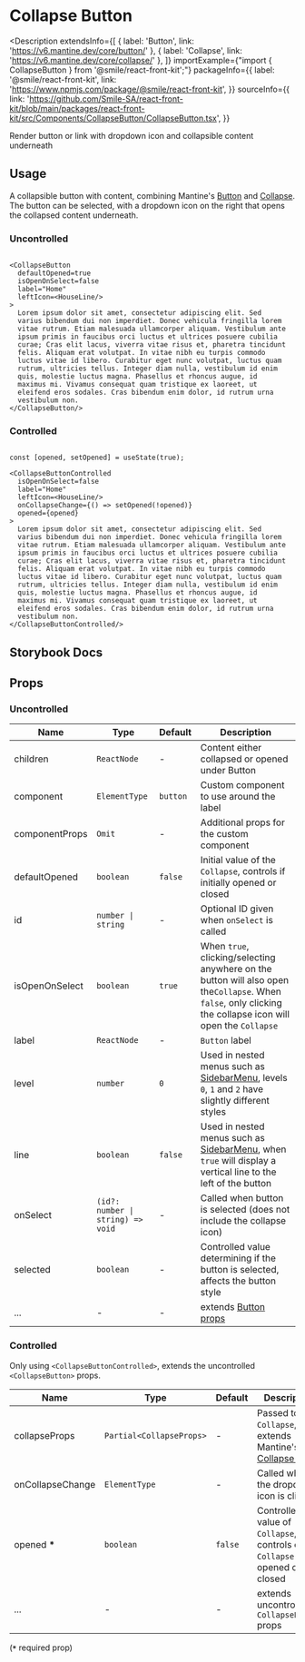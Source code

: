 
# Collapse Button

<Description
  extendsInfo={[
    { label: 'Button', link: 'https://v6.mantine.dev/core/button/' },
    { label: 'Collapse', link: 'https://v6.mantine.dev/core/collapse/' },
  ]}
  importExample={"import { CollapseButton } from '@smile/react-front-kit';"}
  packageInfo={{
    label: '@smile/react-front-kit',
    link: 'https://www.npmjs.com/package/@smile/react-front-kit',
  }}
  sourceInfo={{
    link: 'https://github.com/Smile-SA/react-front-kit/blob/main/packages/react-front-kit/src/Components/CollapseButton/CollapseButton.tsx',
  }}
>
  Render button or link with dropdown icon and collapsible content underneath
</Description>

## Usage

A collapsible button with content, combining Mantine's [Button](https://v6.mantine.dev/core/button/) and [Collapse](https://v6.mantine.dev/core/collapse/). The button can be selected, with a dropdown icon on the right that opens the collapsed content underneath.

### Uncontrolled

<StorybookEmbed
  storyId="3-custom-components-collapsebutton--collapse-button"
  height="210"
/>
```tsx import {CollapseButton} from '@smile/react-front-kit';

<CollapseButton
  defaultOpened=true
  isOpenOnSelect=false
  label="Home"
  leftIcon=<HouseLine/>
>
  Lorem ipsum dolor sit amet, consectetur adipiscing elit. Sed
  varius bibendum dui non imperdiet. Donec vehicula fringilla lorem
  vitae rutrum. Etiam malesuada ullamcorper aliquam. Vestibulum ante
  ipsum primis in faucibus orci luctus et ultrices posuere cubilia
  curae; Cras elit lacus, viverra vitae risus et, pharetra tincidunt
  felis. Aliquam erat volutpat. In vitae nibh eu turpis commodo
  luctus vitae id libero. Curabitur eget nunc volutpat, luctus quam
  rutrum, ultricies tellus. Integer diam nulla, vestibulum id enim
  quis, molestie luctus magna. Phasellus et rhoncus augue, id
  maximus mi. Vivamus consequat quam tristique ex laoreet, ut
  eleifend eros sodales. Cras bibendum enim dolor, id rutrum urna
  vestibulum non.
</CollapseButton/>
```

### Controlled

<StorybookEmbed
  storyId="3-custom-components-collapsebutton--controlled"
  height="210"
/>
```tsx import {CollapseButtonControlled} from '@smile/react-front-kit';

const [opened, setOpened] = useState(true);

<CollapseButtonControlled
  isOpenOnSelect=false
  label="Home"
  leftIcon=<HouseLine/>
  onCollapseChange={() => setOpened(!opened)}
  opened={opened}
>
  Lorem ipsum dolor sit amet, consectetur adipiscing elit. Sed
  varius bibendum dui non imperdiet. Donec vehicula fringilla lorem
  vitae rutrum. Etiam malesuada ullamcorper aliquam. Vestibulum ante
  ipsum primis in faucibus orci luctus et ultrices posuere cubilia
  curae; Cras elit lacus, viverra vitae risus et, pharetra tincidunt
  felis. Aliquam erat volutpat. In vitae nibh eu turpis commodo
  luctus vitae id libero. Curabitur eget nunc volutpat, luctus quam
  rutrum, ultricies tellus. Integer diam nulla, vestibulum id enim
  quis, molestie luctus magna. Phasellus et rhoncus augue, id
  maximus mi. Vivamus consequat quam tristique ex laoreet, ut
  eleifend eros sodales. Cras bibendum enim dolor, id rutrum urna
  vestibulum non.
</CollapseButtonControlled/>
```

## Storybook Docs

<StorybookEmbed
  storyId="3-custom-components-collapsebutton--docs"
  height="1200"
/>

## Props

### Uncontrolled

| Name           | Type                              | Default  | Description                                                                                                                                                 |
| -------------- | --------------------------------- | -------- | ----------------------------------------------------------------------------------------------------------------------------------------------------------- |
| children       | `ReactNode`                       | -        | Content either collapsed or opened under Button                                                                                                             |
| component      | `ElementType`                     | `button` | Custom component to use around the label                                                                                                                    |
| componentProps | `Omit`                            | -        | Additional props for the custom component                                                                                                                   |
| defaultOpened  | `boolean`                         | `false`  | Initial value of the `Collapse`, controls if initially opened or closed                                                                                     |
| id             | `number \| string`                | -        | Optional ID given when `onSelect` is called                                                                                                                 |
| isOpenOnSelect | `boolean`                         | `true`   | When `true`, clicking/selecting anywhere on the button will also open the`Collapse`. When `false`, only clicking the collapse icon will open the `Collapse` |
| label          | `ReactNode`                       | -        | `Button` label                                                                                                                                              |
| level          | `number`                          | `0`      | Used in nested menus such as [SidebarMenu](./sidebar-menu), levels `0`, `1` and `2` have slightly different styles                                          |
| line           | `boolean`                         | `false`  | Used in nested menus such as [SidebarMenu](./sidebar-menu), when `true` will display a vertical line to the left of the button                              |
| onSelect       | `(id?: number \| string) => void` | -        | Called when button is selected (does not include the collapse icon)                                                                                         |
| selected       | `boolean`                         | -        | Controlled value determining if the button is selected, affects the button style                                                                            |
| ...            | -                                 | -        | extends [Button props](https://v6.mantine.dev/core/button/?t=props)                                                                                         |

### Controlled

Only using `<CollapseButtonControlled>`, extends the uncontrolled `<CollapseButton>` props.

| Name             | Type                     | Default | Description                                                                                                 |
| ---------------- | ------------------------ | ------- | ----------------------------------------------------------------------------------------------------------- |
| collapseProps    | `Partial<CollapseProps>` | -       | Passed to the `Collapse`, extends Mantine's [Collapse Props](https://v6.mantine.dev/core/collapse/?t=props) |
| onCollapseChange | `ElementType`            | -       | Called when the dropdown icon is clicked                                                                    |
| opened <b>\*</b> | `boolean`                | `false` | Controlled value of `Collapse`, controls of `Collapse` is opened or closed                                  |
| ...              | -                        | -       | extends uncontrolled `CollapseButton` props                                                                 |

(<b>`*`</b> required prop)
